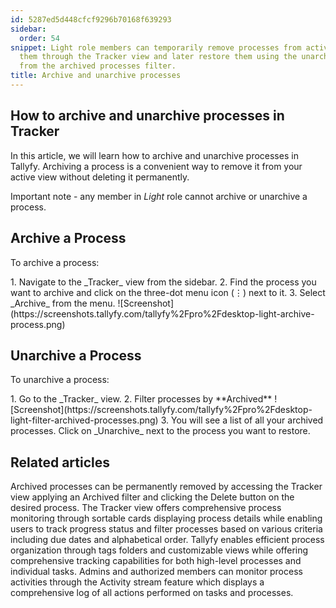 ```yaml
---
id: 5287ed5d448cfcf9296b70168f639293
sidebar:
  order: 54
snippet: Light role members can temporarily remove processes from active view by archiving
  them through the Tracker view and later restore them using the unarchive option
  from the archived processes filter.
title: Archive and unarchive processes
---
```


## How to archive and unarchive processes in Tracker

In this article, we will learn how to archive and unarchive processes in Tallyfy. Archiving a process is a convenient way to remove it from your active view without deleting it permanently.

Important note - any member in _Light_ role cannot archive or unarchive a process.

## Archive a Process

To archive a process:

<Steps>
1. Navigate to the _Tracker_ view from the sidebar.
2. Find the process you want to archive and click on the three-dot menu icon (⋮) next to it.
3. Select _Archive_ from the menu.
   ![Screenshot](https://screenshots.tallyfy.com/tallyfy%2Fpro%2Fdesktop-light-archive-process.png)
</Steps>

## Unarchive a Process

To unarchive a process:

<Steps>
1. Go to the _Tracker_ view.
2. Filter processes by **Archived**
   ![Screenshot](https://screenshots.tallyfy.com/tallyfy%2Fpro%2Fdesktop-light-filter-archived-processes.png)
3. You will see a list of all your archived processes. Click on _Unarchive_ next to the process you want to restore.
</Steps>


## Related articles
<CardGrid>
<LinkTitleCard header="<b>Edit Processes > Delete a process</b>" href="/products/pro/tracking-and-tasks/processes/edit-processes/how-can-i-delete-a-process-in-tallyfy/" > Archived processes can be permanently removed by accessing the Tracker view applying an Archived filter and clicking the Delete button on the desired process. </LinkTitleCard>
<LinkTitleCard header="<b>Tracker View > Manage and track my processes</b>" href="/products/pro/tracking-and-tasks/tracker-view/how-can-i-manage-and-track-my-processes-on-tallyfy/" > The Tracker view offers comprehensive process monitoring through sortable cards displaying process details while enabling users to track progress status and filter processes based on various criteria including due dates and alphabetical order. </LinkTitleCard>
<LinkTitleCard header="<b>Tracker View > Organize processes</b>" href="/products/pro/tracking-and-tasks/tracker-view/organize-processes/" > Tallyfy enables efficient process organization through tags folders and customizable views while offering comprehensive tracking capabilities for both high-level processes and individual tasks. </LinkTitleCard>
<LinkTitleCard header="<b>Tracker View > Check process activity</b>" href="/products/pro/tracking-and-tasks/tracker-view/how-can-i-track-process-activities-on-tallyfy/" > Admins and authorized members can monitor process activities through the Activity stream feature which displays a comprehensive log of all actions performed on tasks and processes. </LinkTitleCard>
</CardGrid>